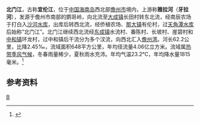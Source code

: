 {{Infobox River
  | river_name      =北门江
  | image_name      =
  | image_size      = 
  | caption         = 
  | origin          = [[海南省|海南省]][[儋州市|儋州市]]鹦哥岭
  | mouth           = 海南省儋州市[[中和镇_(儋州市)|中和镇]]黄玉村[[儋州湾|儋州湾]]
  | basin_countries = {{PRC}}
  | length          = 62.2 公里
  | elevation       = 
  | mouth_elevation =
  | discharge       =
  | watershed       = 648 平方公里
}}
'''北门江'''，古称'''宜伦江'''，位于[[中国|中国]][[海南岛|海南岛]]西北部[[儋州市|儋州市]]境内，上游称'''雅拉河'''（'''牙拉河'''），发源于儋州市南部的鹦哥岭，向北流至[[大成镇_(儋州市)|大成镇]]长田村转东北流，经南辰农场于打白入[[沙河水库_(儋州)|沙河水库]]，出库后转西北流，经侨植农场、[[那大镇|那大镇]]有伦村，过[[天角潭水库|天角潭水库]]后始称“北门江”。北门江继续西北流经[[东成镇_(儋州市)|东成镇]]水流村、番陈村、长坡村、崖碧村和[[中和镇_(儋州市)|中和镇]]环龙村，过中和镇后干流分为多个汊流，向西北汇入[[儋州湾|儋州湾]]。河长62.2公里，比降2.45‰，流域面积648平方公里，年均径流量4.06亿立方米。流域属[[热带|热带]][[季风气候|季风气候]]，冬春雨量稀少，夏秋雨水充沛。年均气温23.2℃，年均降水量1815毫米。<ref name="中国河湖大典">{{cite book |author=《[[中国河湖大典|中国河湖大典]]》编纂委员会 |title=《中国河湖大典·珠江卷》 |year=2013年1月 |publisher=中国水利水电出版社 |location=北京 |pages=459页|isbn= 978-7-5170-0561-2 }}</ref>
==参考资料==
{{reflist}}


[[Category:海南河流|B]]